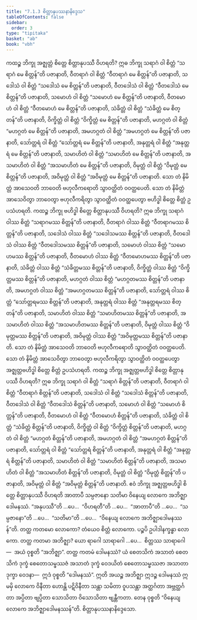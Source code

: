 ```yaml
---
title: "7.1.3 စိတ္တာနုပဿနာနိဒ္ဒေသ"
tableOfContents: false
sidebar:
  order: 3
type: "tipitaka"
basket: "ab"
book: "vbh"
---
```



<DynamicBreadcrumb />

<Division number="365" book="vbh" e="ch" v="30" p="204">

<Paragraph number="1351" book="vbh">
ကထဉ္စ ဘိက္ခု အဇ္ဈတ္တံ စိတ္တေ စိတ္တာနုပဿီ ဝိဟရတိ? ဣဓ ဘိက္ခု သရာဂံ ဝါ စိတ္တံ “သရာဂံ မေ စိတ္တန်”တိ ပဇာနာတိ, ဝီတရာဂံ ဝါ စိတ္တံ “ဝီတရာဂံ မေ စိတ္တန်”တိ ပဇာနာတိ, သဒေါသံ ဝါ စိတ္တံ “သဒေါသံ မေ စိတ္တန်”တိ ပဇာနာတိ, ဝီတဒေါသံ ဝါ စိတ္တံ “ဝီတဒေါသံ မေ စိတ္တန်”တိ ပဇာနာတိ, သမောဟံ ဝါ စိတ္တံ “သမောဟံ မေ စိတ္တန်”တိ ပဇာနာတိ, ဝီတမောဟံ ဝါ စိတ္တံ “ဝီတမောဟံ မေ စိတ္တန်”တိ ပဇာနာတိ, သံခိတ္တံ ဝါ စိတ္တံ “သံခိတ္တံ မေ စိတ္တန်”တိ ပဇာနာတိ, ဝိက္ခိတ္တံ ဝါ စိတ္တံ “ဝိက္ခိတ္တံ မေ စိတ္တန်”တိ ပဇာနာတိ, မဟဂ္ဂတံ ဝါ စိတ္တံ “မဟဂ္ဂတံ မေ စိတ္တန်”တိ ပဇာနာတိ, အမဟဂ္ဂတံ ဝါ စိတ္တံ “အမဟဂ္ဂတံ မေ စိတ္တန်”တိ ပဇာနာတိ, သော်တ္တရံ ဝါ စိတ္တံ “သော်တ္တရံ မေ စိတ္တန်”တိ ပဇာနာတိ, အနုတ္တရံ ဝါ စိတ္တံ “အနုတ္တရံ မေ စိတ္တန်”တိ ပဇာနာတိ, သမာဟိတံ ဝါ စိတ္တံ “သမာဟိတံ မေ စိတ္တန်”တိ ပဇာနာတိ, အသမာဟိတံ ဝါ စိတ္တံ “အသမာဟိတံ မေ စိတ္တန်”တိ ပဇာနာတိ, ဝိမုတ္တံ ဝါ စိတ္တံ “ဝိမုတ္တံ မေ စိတ္တန်”တိ ပဇာနာတိ, အဝိမုတ္တံ ဝါ စိတ္တံ “အဝိမုတ္တံ မေ စိတ္တန်”တိ ပဇာနာတိ. သော တံ နိမိတ္တံ အာသေဝတိ ဘာဝေတိ ဗဟုလီကရောတိ သွာဝတ္ထိတံ ဝဝတ္ထပေတိ. သော တံ နိမိတ္တံ အာသေဝိတွာ ဘာဝေတွာ ဗဟုလီကရိတွာ သွာဝတ္ထိတံ ဝဝတ္ထပေတွာ ဗဟိဒ္ဓါ စိတ္တေ စိတ္တံ ဥပသံဟရတိ.
</Paragraph>

<Paragraph number="1352" book="vbh">
ကထဉ္စ ဘိက္ခု ဗဟိဒ္ဓါ စိတ္တေ စိတ္တာနုပဿီ ဝိဟရတိ? ဣဓ ဘိက္ခု သရာဂံ ဝါဿ စိတ္တံ “သရာဂမဿ စိတ္တန်”တိ ပဇာနာတိ, ဝီတရာဂံ ဝါဿ စိတ္တံ “ဝီတရာဂမဿ စိတ္တန်”တိ ပဇာနာတိ, သဒေါသံ ဝါဿ စိတ္တံ “သဒေါသမဿ စိတ္တန်”တိ ပဇာနာတိ, ဝီတဒေါသံ ဝါဿ စိတ္တံ “ဝီတဒေါသမဿ စိတ္တန်”တိ ပဇာနာတိ, သမောဟံ ဝါဿ စိတ္တံ “သမောဟမဿ စိတ္တန်”တိ ပဇာနာတိ, ဝီတမောဟံ ဝါဿ စိတ္တံ “ဝီတမောဟမဿ စိတ္တန်”တိ ပဇာနာတိ, သံခိတ္တံ ဝါဿ စိတ္တံ “သံခိတ္တမဿ စိတ္တန်”တိ ပဇာနာတိ, ဝိက္ခိတ္တံ ဝါဿ စိတ္တံ “ဝိက္ခိတ္တမဿ စိတ္တန်”တိ ပဇာနာတိ, မဟဂ္ဂတံ ဝါဿ စိတ္တံ “မဟဂ္ဂတမဿ စိတ္တန်”တိ ပဇာနာတိ, အမဟဂ္ဂတံ ဝါဿ စိတ္တံ “အမဟဂ္ဂတမဿ စိတ္တန်”တိ ပဇာနာတိ, သော်တ္တရံ ဝါဿ စိတ္တံ “သော်တ္တရမဿ စိတ္တန်”တိ ပဇာနာတိ, အနုတ္တရံ ဝါဿ စိတ္တံ “အနုတ္တရမဿ စိတ္တန်”တိ ပဇာနာတိ, သမာဟိတံ ဝါဿ စိတ္တံ “သမာဟိတမဿ စိတ္တန်”တိ ပဇာနာတိ, အသမာဟိတံ ဝါဿ စိတ္တံ “အသမာဟိတမဿ စိတ္တန်”တိ ပဇာနာတိ, ဝိမုတ္တံ ဝါဿ စိတ္တံ “ဝိမုတ္တမဿ စိတ္တန်”တိ ပဇာနာတိ, အဝိမုတ္တံ ဝါဿ စိတ္တံ “အဝိမုတ္တမဿ စိတ္တန်”တိ ပဇာနာတိ. သော တံ နိမိတ္တံ အာသေဝတိ ဘာဝေတိ ဗဟုလီကရောတိ သွာဝတ္ထိတံ ဝဝတ္ထပေတိ. သော တံ နိမိတ္တံ အာသေဝိတွာ ဘာဝေတွာ ဗဟုလီကရိတွာ သွာဝတ္ထိတံ ဝဝတ္ထပေတွာ အဇ္ဈတ္တဗဟိဒ္ဓါ စိတ္တေ စိတ္တံ ဥပသံဟရတိ.
</Paragraph>

<Paragraph number="1353" book="vbh">
ကထဉ္စ ဘိက္ခု အဇ္ဈတ္တဗဟိဒ္ဓါ စိတ္တေ စိတ္တာနုပဿီ ဝိဟရတိ? ဣဓ ဘိက္ခု သရာဂံ ဝါ စိတ္တံ “သရာဂံ စိတ္တန်”တိ ပဇာနာတိ, ဝီတရာဂံ ဝါ စိတ္တံ “ဝီတရာဂံ စိတ္တန်”တိ ပဇာနာတိ, သဒေါသံ ဝါ စိတ္တံ “သဒေါသံ စိတ္တန်”တိ ပဇာနာတိ, ဝီတဒေါသံ ဝါ စိတ္တံ “ဝီတဒေါသံ စိတ္တန်”တိ ပဇာနာတိ, သမောဟံ ဝါ စိတ္တံ “သမောဟံ စိတ္တန်”တိ ပဇာနာတိ, ဝီတမောဟံ ဝါ စိတ္တံ “ဝီတမောဟံ စိတ္တန်”တိ ပဇာနာတိ, သံခိတ္တံ ဝါ စိတ္တံ “သံခိတ္တံ စိတ္တန်”တိ ပဇာနာတိ, ဝိက္ခိတ္တံ ဝါ စိတ္တံ “ဝိက္ခိတ္တံ စိတ္တန်”တိ ပဇာနာတိ, မဟဂ္ဂတံ ဝါ စိတ္တံ “မဟဂ္ဂတံ စိတ္တန်”တိ ပဇာနာတိ, အမဟဂ္ဂတံ ဝါ စိတ္တံ “အမဟဂ္ဂတံ စိတ္တန်”တိ ပဇာနာတိ, သော်တ္တရံ ဝါ စိတ္တံ “သော်တ္တရံ စိတ္တန်”တိ ပဇာနာတိ, အနုတ္တရံ ဝါ စိတ္တံ “အနုတ္တရံ စိတ္တန်”တိ ပဇာနာတိ, သမာဟိတံ ဝါ စိတ္တံ “သမာဟိတံ စိတ္တန်”တိ ပဇာနာတိ, အသမာဟိတံ ဝါ စိတ္တံ “အသမာဟိတံ စိတ္တန်”တိ ပဇာနာတိ, ဝိမုတ္တံ ဝါ စိတ္တံ “ဝိမုတ္တံ စိတ္တန်”တိ ပဇာနာတိ, အဝိမုတ္တံ ဝါ စိတ္တံ “အဝိမုတ္တံ စိတ္တန်”တိ ပဇာနာတိ. ဧဝံ ဘိက္ခု အဇ္ဈတ္တဗဟိဒ္ဓါ စိတ္တေ စိတ္တာနုပဿီ ဝိဟရတိ အာတာပီ သမ္ပဇာနော သတိမာ ဝိနေယျ လောကေ အဘိဇ္ဈာဒေါမနဿံ.
</Paragraph>

</Division>
<Division number="366" book="vbh" e="ch" v="30" p="206">

<Paragraph number="1354" book="vbh">
“အနုပဿီ”တိ …ပေ…  “ဝိဟရတီ”တိ …ပေ…  “အာတာပီ”တိ …ပေ…  “သမ္ပဇာနော”တိ …ပေ…  “သတိမာ”တိ …ပေ…  “ဝိနေယျ လောကေ အဘိဇ္ဈာဒေါမနဿန်”တိ. တတ္ထ ကတမော လောကော? တံယေဝ စိတ္တံ လောကော. ပဉ္စပိ ဥပါဒါနက္ခန္ဓာ လောကော. တတ္ထ ကတမာ အဘိဇ္ဈာ? ယော ရာဂေါ သာရာဂေါ …ပေ…  စိတ္တဿ သာရာဂေါ—  အယံ ဝုစ္စတိ “အဘိဇ္ဈာ”. တတ္ထ ကတမံ ဒေါမနဿံ? ယံ စေတသိကံ အသာတံ စေတသိကံ ဒုက္ခံ စေတောသမ္ဖဿဇံ အသာတံ ဒုက္ခံ ဝေဒယိတံ စေတောသမ္ဖဿဇာ အသာတာ ဒုက္ခာ ဝေဒနာ—  ဣဒံ ဝုစ္စတိ “ဒေါမနဿံ”. ဣတိ အယဉ္စ အဘိဇ္ဈာ ဣဒဉ္စ ဒေါမနဿံ ဣမမှိ လောကေ ဝိနီတာ ဟောန္တိ ပဋိဝိနီတာ သန္တာ သမိတာ ဝူပသန္တာ အတ္ထင်္ဂတာ အဗ္ဘတ္ထင်္ဂတာ အပ္ပိတာ ဗျပ္ပိတာ သောသိတာ ဝိသောသိတာ ဗျန္တီကတာ. တေန ဝုစ္စတိ “ဝိနေယျ လောကေ အဘိဇ္ဈာဒေါမနဿန်”တိ.

</Paragraph>
</Division>

<Paragraph number="1355" type="center" book="vbh">
စိတ္တာနုပဿနာနိဒ္ဒေသော.
</Paragraph>